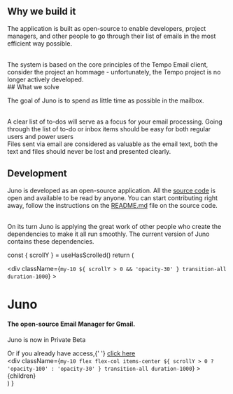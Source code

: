 
<div style={{paddingTop: '12.5%', paddingBottom: '12.5%', borderBottomWidth: '1px', maxWidth: '65ch'}}>

## Why we build it

The application is built as open-source to enable developers, project managers, and other people to go through their list of emails in the most efficient way possible.

<br />
The system is based on the core principles of the Tempo Email client, consider the
project an hommage - unfortunately, the Tempo project is no longer actively developed.

</div>
<div style={{paddingTop: '12.5%', paddingBottom: '12.5%', borderBottomWidth: '1px', display: 'flex', alignItems: 'center', flexDirection: 'column'}}>
<div style={{maxWidth: '65ch'}}>
## What we solve

The goal of Juno is to spend as little time as possible in the mailbox.

<br />
A clear list of to-dos will serve as a focus for your email processing. Going through
the list of to-do or inbox items should be easy for both regular users and power
users
<br />
Files sent via email are considered as valuable as the email text, both the text
and files should never be lost and presented clearly.
</div>
<UspGrid />

</div>
<div style={{paddingTop: '12.5%', maxWidth: '65ch'}}>

## Development

Juno is developed as an open-source application. All the [source code](https://github.com/Elysium-Labs-EU/juno-core/tree/main) is open and available to be read by anyone. You can start contributing right away, follow the instructions on the [README.md](https://github.com/Elysium-Labs-EU/juno-core/tree/main#readme) file on the source code.

<br />
On its turn Juno is applying the great work of other people who create the dependencies
to make it all run smoothly. The current version of Juno contains these dependencies.

</div>

  const { scrollY } = useHasScrolled()
  return (
    <Layout>
      <div className="max-w-7xl mx-4 sm:mx-auto sm:w-full flex flex-col items-center">
        <div
          className={`my-10 ${
            scrollY > 0 && 'opacity-30'
          } transition-all duration-1000`}
        >
          <h1>Juno</h1>
          <h4 className="text-gray-500">
            The open-source Email Manager for Gmail.
          </h4>
          <Label>
            <p>
              Juno is now in <span className="font-semibold">Private Beta</span>
            </p>
          </Label>
        </div>
        <BetaAccessForm scrollY={scrollY} />
        <span>
          Or if you already have access,{' '}
          <a href={process.env.NEXT_PUBLIC_JUNO_APP_LINK} className="underline">
            click here
          </a>
        </span>
        <div className="border-gray-300 h-[1px]" />
        <div
          className={`my-10 flex flex-col items-center ${
            scrollY > 0 ? 'opacity-100' : 'opacity-30'
          } transition-all duration-1000`}
        >
          {children}
        </div>
        <Package />
      </div>
    </Layout>
  )
}
